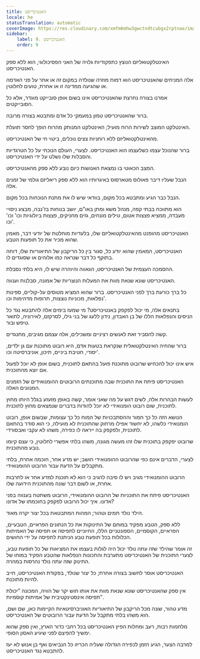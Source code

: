 ```yaml
---
title: האנטיכריסט
locale: he
statusTranslation: automatic
coverImage: https://res.cloudinary.com/xmfm6mhw3gwctndtcubgx2rptnae/image/upload/v1741354419/small_cover_la_gran_rebelion_28716e29d2.webp
sidebar:
    label: 9. האנטיכריסט
    order: 9
---
```

האינטלקטואליזם הנוצץ כתפקודיות גלויה של האני הפסיכולוגי, הוא ללא ספק האנטיכריסט.

אלה המניחים שהאנטיכריסט הוא דמות מוזרה שנולדה במקום זה או אחר על פני האדמה או שהגיעה ממדינה זו או אחרת, טועים לחלוטין.

אמרנו בצורה נחרצת שהאנטיכריסט אינו בשום אופן סובייקט מוגדר, אלא כל הסובייקטים.

ברור שהאנטיכריסט טמון במעמקי כל אדם ומתבטא בצורה מרובה.

האינטלקט המוצב לשירות הרוח מועיל; האינטלקט המנותק מהרוח הופך לחסר תועלת.

מהאינטלקטואליזם ללא רוחניות צצים נוכלים, ביטוי חי של האנטיכריסט.

ברור שהנוכל עצמו כשלעצמו הוא האנטיכריסט. לצערי, העולם הנוכחי על כל הטרגדיות והסבלות שלו נשלט על ידי האנטיכריסט.

המצב הכאוטי בו נמצאת האנושות כיום נובע ללא ספק מהאנטיכריסט.

הנבל שעליו דיבר פאולוס מטארסוס באיגרותיו הוא ללא ספק ריאליזם גולמי של זמנים אלה.

הנבל כבר הגיע ומתבטא בכל מקום, בוודאי שיש לו את מתנת הנוכחות בכל מקום.

הוא מתווכח בבתי קפה, מנהל משא ומתן באו"ם, יושב בנוחות בז'נבה, מבצע ניסויי מעבדה, ממציא פצצות אטום, טילים מונחים, גזים מחניקים, פצצות ביולוגיות וכו' וכו' וכו'.

האנטיכריסט מהופנט מהאינטלקטואליזם שלו, בלעדיות מוחלטת של יודעי דבר, מאמין שהוא מכיר את כל תופעות הטבע.

האנטיכריסט, המאמין שהוא יודע כל, סגור בין כל הריקבון של התיאוריות שלו, דוחה בתוקף כל דבר שנראה כמו אלוהים או שסוגדים לו.

ההסמכה העצמית של האנטיכריסט, הגאווה והיוהרה שיש לו, היא בלתי נסבלת.

האנטיכריסט שונא שנאת מוות את המעלות הנוצריות של אמונה, סבלנות וענווה.

כל ברך כורעת ברך לפני האנטיכריסט. ברור שהוא המציא מטוסים על-קוליים, ספינות נפלאות, מכוניות נוצצות, תרופות מדהימות וכו'.

בתנאים אלה, מי יכול לפקפק באנטיכריסט? מי שמעז בימים אלה להתבטא נגד כל הניסים והנפלאות הללו של בן האבדון, נידון ללעג של בני גילו, לסרקזם, לאירוניה, לתואר טיפש ובור.

קשה להסביר זאת לאנשים רציניים ומשכילים, אלה עצמם מגיבים, מתנגדים.

ברור שהחיה האינטלקטואלית שנקראת בטעות אדם, היא רובוט מתוכנת עם גן ילדים, יסודי, חטיבת ביניים, תיכון, אוניברסיטה וכו'.

איש אינו יכול להכחיש שרובוט מתוכנת פועל בהתאם לתוכנית, בשום אופן לא יוכל לפעול אם יוצא מהתוכנית.

האנטיכריסט פיתח את התוכנית שבה מתוכנתים הרובוטים ההומנואידים של הזמנים המנוונים האלה.

לעשות הבהרות אלה, לשים דגש על מה שאני אומר, קשה באופן מזעזע בגלל היותו מחוץ לתוכנית, שום רובוט הומנואידי לא יוכל להודות בדברים שנמצאים מחוץ לתוכנית.

הנושא הזה כל כך חמור וההסתבכויות של המוח כל כך עצומות, שבשום אופן, רובוט הומנואידי כלשהו, לא יחשוד אפילו מרחוק שהתוכנית לא מועילה, כי הוא סודר בהתאם לתוכנית, ולפקפק בה ייראה לו כפירה, משהו לא עקבי ואבסורדי.

שרובוט יפקפק בתוכנית שלו זהו מעשה מגונה, משהו בלתי אפשרי לחלוטין, כי עצם קיומו נובע מהתוכנית.

לצערי, הדברים אינם כפי שהרובוט ההומנואידי חושב; יש מדע אחר, חוכמה אחרת, בלתי מתקבלים על הדעת עבור הרובוט ההומנואידי.

הרובוט ההומנואידי מגיב ויש לו סיבה להגיב כי הוא לא תוכנת למדע אחר או לתרבות אחרת, או לשום דבר שונה מהתוכנית הידועה שלו.

האנטיכריסט פיתח את התוכניות של הרובוט ההומנואידי, הרובוט משתטח בענווה בפני אדונו. איך יכול הרובוט לפקפק בחוכמתו של אדונו?

הילד נולד תמים וטהור; המהות המתבטאת בכל יצור יקרה מאוד.

ללא ספק, הטבע מפקיד במוחם של התינוקות את כל הנתונים הפראיים, הטבעיים, הפראיים, הקוסמיים, הספונטניים הללו, החיוניים לתפיסה או תפיסה של האמיתות הכלולות בכל תופעת טבע הניתנת לתפיסה על ידי החושים.

זה אומר שהילד שזה עתה נולד יכול היה לגלות בעצמו את המציאות של כל תופעת טבע, לצערי התוכנית של האנטיכריסט מתערבת והתכונות הנפלאות שהטבע הפקיד במוחו של התינוק שזה עתה נולד נהרסות במהרה.

האנטיכריסט אוסר לחשוב בצורה אחרת; כל יצור שנולד, בפקודת האנטיכריסט, חייב להיות מתוכנת.

אין ספק שהאנטיכריסט שונא שנאת מוות את אותו חוש יקר של הוויה, המכונה "יכולת תפיסה אינסטינקטיבית של אמיתות קוסמיות".

מדע טהור, שונה מכל הריקבון של התיאוריות האוניברסיטאיות הקיימות כאן, שם ושם, הוא משהו בלתי מתקבל על הדעת עבור הרובוטים של האנטיכריסט.

מלחמות רבות, רעב ומחלות הפיץ האנטיכריסט בכל רחבי כדור הארץ, ואין ספק שהוא ימשיך להפיצם לפני שיגיע האסון הסופי.

למרבה הצער, הגיע הזמן לכפירה הגדולה שעליה הכריזו כל הנביאים ואף בן אנוש לא יעז להתבטא נגד האנטיכריסט.

